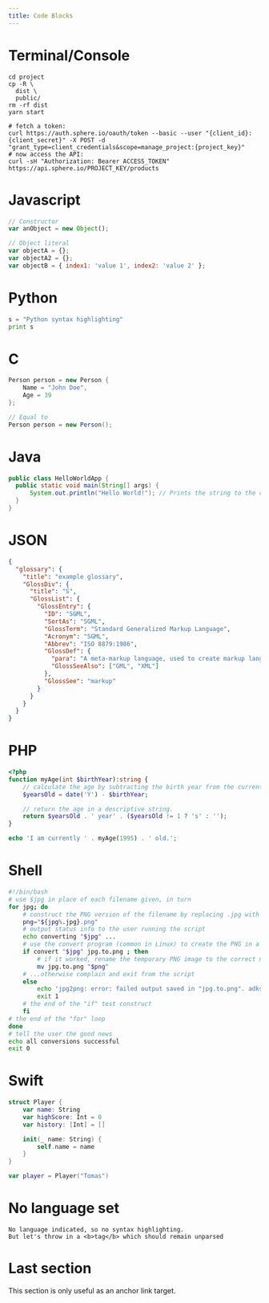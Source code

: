 ```yaml
---
title: Code Blocks
---
```


# Terminal/Console

```console noPromptLines=3-4
cd project
cp -R \
  dist \
  public/
rm -rf dist
yarn start
```

```console
# fetch a token:
curl https://auth.sphere.io/oauth/token --basic --user "{client_id}:{client_secret}" -X POST -d "grant_type=client_credentials&scope=manage_project:{project_key}"
# now access the API:
curl -sH "Authorization: Bearer ACCESS_TOKEN" https://api.sphere.io/PROJECT_KEY/products
```

# Javascript

```javascript highlightLines=2,5-6
// Constructor
var anObject = new Object();

// Object literal
var objectA = {};
var objectA2 = {};
var objectB = { index1: 'value 1', index2: 'value 2' };
```

# Python

```python
s = "Python syntax highlighting"
print s
```

# C

```csharp
Person person = new Person {
    Name = "John Doe",
    Age = 39
};

// Equal to
Person person = new Person();
```

# Java

```java
public class HelloWorldApp {
  public static void main(String[] args) {
      System.out.println("Hello World!"); // Prints the string to the console.
  }
}
```

# JSON

```json
{
  "glossary": {
    "title": "example glossary",
    "GlossDiv": {
      "title": "S",
      "GlossList": {
        "GlossEntry": {
          "ID": "SGML",
          "SortAs": "SGML",
          "GlossTerm": "Standard Generalized Markup Language",
          "Acronym": "SGML",
          "Abbrev": "ISO 8879:1986",
          "GlossDef": {
            "para": "A meta-markup language, used to create markup languages such as DocBook.",
            "GlossSeeAlso": ["GML", "XML"]
          },
          "GlossSee": "markup"
        }
      }
    }
  }
}
```

# PHP

```php
<?php
function myAge(int $birthYear):string {
    // calculate the age by subtracting the birth year from the current year.
    $yearsOld = date('Y') - $birthYear;

    // return the age in a descriptive string.
    return $yearsOld . ' year' . ($yearsOld != 1 ? 's' : '');
}

echo 'I am currently ' . myAge(1995) . ' old.';
```

# Shell

```sh
#!/bin/bash
# use $jpg in place of each filename given, in turn
for jpg; do
    # construct the PNG version of the filename by replacing .jpg with .png
    png="${jpg%.jpg}.png"
    # output status info to the user running the script
    echo converting "$jpg" ...
    # use the convert program (common in Linux) to create the PNG in a temp file
    if convert "$jpg" jpg.to.png ; then
        # if it worked, rename the temporary PNG image to the correct name
        mv jpg.to.png "$png"
    # ...otherwise complain and exit from the script
    else
        echo 'jpg2png: error: failed output saved in "jpg.to.png". adksjflkasd fkljasd lfkja lksdjf lkasdjf lkasdjf lkajsd fkljas dlkfj asdflk' >&2
        exit 1
    # the end of the "if" test construct
    fi
# the end of the "for" loop
done
# tell the user the good news
echo all conversions successful
exit 0
```

# Swift

```swift
struct Player {
    var name: String
    var highScore: Int = 0
    var history: [Int] = []

    init(_ name: String) {
        self.name = name
    }
}

var player = Player("Tomas")
```

# No language set

```
No language indicated, so no syntax highlighting.
But let's throw in a <b>tag</b> which should remain unparsed
```

# Last section

This section is only useful as an anchor link target.
